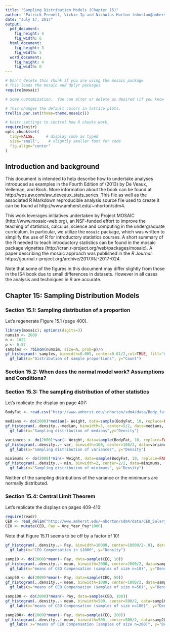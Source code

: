 ```yaml
---
title: "Sampling Distribution Models (Chapter 15)"
author: "Patrick Frenett, Vickie Ip and Nicholas Horton (nhorton@amherst.edu)"
date: "July 17, 2017"
output: 
  pdf_document:
    fig_height: 4
    fig_width: 6
  html_document:
    fig_height: 3
    fig_width: 5
  word_document:
    fig_height: 4
    fig_width: 6
---
```

  
  
  ```r
# Don't delete this chunk if you are using the mosaic package
# This loads the mosaic and dplyr packages
require(mosaic)
```

```r
# Some customization.  You can alter or delete as desired (if you know what you are doing).

# This changes the default colors in lattice plots.
trellis.par.set(theme=theme.mosaic())  

# knitr settings to control how R chunks work.
require(knitr)
opts_chunk$set(
  tidy=FALSE,     # display code as typed
  size="small",    # slightly smaller font for code
  fig.align="center"
)
```

## Introduction and background 

This document is intended to help describe how to undertake analyses introduced 
as examples in the Fourth Edition of \emph{Intro Stats} (2013) by De Veaux, Velleman, and Bock.
More information about the book can be found at http://wps.aw.com/aw_deveaux_stats_series.  This
file as well as the associated R Markdown reproducible analysis source file used to create it can be found at http://www.amherst.edu/~nhorton/sdm4.

This work leverages initiatives undertaken by Project MOSAIC (http://www.mosaic-web.org), an NSF-funded effort to improve the teaching of statistics, calculus, science and computing in the undergraduate curriculum. In particular, we utilize the `mosaic` package, which was written to simplify the use of R for introductory statistics courses. A short summary of the R needed to teach introductory statistics can be found in the mosaic package vignettes (http://cran.r-project.org/web/packages/mosaic). A paper describing the mosaic approach was published in the *R Journal*: https://journal.r-project.org/archive/2017/RJ-2017-024.

Note that some of the figures in this document may differ slightly from those in the IS4 book due to small differences in datasets. However in all cases the analysis and techniques in R are accurate.

## Chapter 15: Sampling Distribution Models

### Section 15.1: Sampling distribution of a proportion

Let's regenerate Figure 15.1 (page 400).

```r
library(mosaic); options(digits=3)
numsim <- 2000
n <- 1022
p <- 0.57
samples <- rbinom(numsim, size=n, prob=p)/n
gf_histogram(~ samples, binwidth=0.005, center=0.01/2,col=TRUE, fill="darkseagreen3") %>%
  gf_labs(x="Distribution of sample proportions", y="Count")
```

### Section 15.2: When does the normal model work? Assumptions and Conditions?

### Section 15.3: The sampling distribution of other statistics

Let's replicate the display on page 407:

```r
BodyFat <- read.csv("http://www.amherst.edu/~nhorton/sdm4/data/Body_fat_complete.csv")
```

```r
medians <- do(2000)*median(~ Weight, data=sample(BodyFat, 10, replace=FALSE))
gf_histogram(..density..~median, binwidth=5, center=5/2, data=medians, fill="mediumseagreen",color=TRUE) %>%
  gf_labs(x="Sampling distribution of medians",y="Density")

variances <- do(2000)*var(~ Weight, data=sample(BodyFat, 10, replace=FALSE))
gf_histogram(..density..~ var, binwidth=100, center=100/2, data=variances, fill="olivedrab3",color=TRUE) %>%
  gf_labs(x="Sampling distribution of variances", y="Density")

minimums <- do(2000)*min(~ Weight, data=sample(BodyFat, 10, replace=FALSE))
gf_histogram(..density..~ min, binwidth=2, center=2/2, data=minimums, fill="palegreen3", col=TRUE) %>%
  gf_labs(x="Sampling distribution of minimums", y="Density")
```

Neither of the sampling distributions of the variance or the minimums are normally distributed.

### Section 15.4: Central Limit Theorem

Let's replicate the displays on pages 409-410:

```r
require(readr)
CEO <- read_delim("http://www.amherst.edu/~nhorton/sdm4/data/CEO_Salary_2012.txt", delim="\t")
CEO <- mutate(CEO, Pay = One_Year_Pay*1000)
```

Note that Figure 15.11 seems to be off by a factor of 10!
```r
gf_histogram(..density..~ Pay, binwidth=10000, center=10000/2-.01, data=CEO, fill="tomato",col=TRUE) %>%
  gf_labs(x="CEO Compensation in $1000", y="Density")
```


```r
samp10 <- do(2000)*mean(~ Pay, data=sample(CEO, 10))
gf_histogram(..density..~ mean, binwidth=2000, center=2000/2, data=samp10, fill="skyblue3", col=TRUE) %>%
  gf_labs(x="means of CEO Compensation (samples of size n=10)", y="Density")
```


```r
samp50 <- do(2000)*mean(~ Pay, data=sample(CEO, 50))
gf_histogram(..density..~ mean, binwidth=1000, center=1000/2, data=samp50, fill="turquoise4",col=TRUE) %>%
  gf_labs(x="means of CEO Compensation (samples of size n=50)", y="Density")
```

```r
samp100 <- do(2000)*mean(~ Pay, data=sample(CEO, 100))
gf_histogram(..density..~ mean, binwidth=500, center=500/2, data=samp100, fill="slateblue3",col=TRUE) %>%
  gf_labs(x="means of CEO Compensation (samples of size n=100)", y="Density")

```

```r
samp200<- do(2000)*mean(~ Pay, data=sample(CEO, 200))
gf_histogram(..density..~ mean, binwidth=500, center=500/2, data=samp200, fill="royalblue3", col=TRUE) %>%
  gf_labs( x="means of CEO Compensation (samples of size n=200)", y="Density")
```
